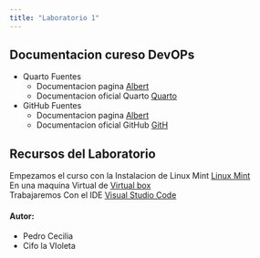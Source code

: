 ```yaml
---
title: "Laboratorio 1"
---
```


## Documentacion cureso DevOPs



* Quarto Fuentes
    +  Documentacion pagina  [Albert ](https://albertprofe.dev)
    +  Documentacion oficial Quarto [Quarto](https://quarto.org)<br>
         
* GitHub Fuentes
    +  Documentacion pagina  [Albert ](https://albertprofe.dev)
    +  Documentacion oficial GitHub [GitH](https://docs.github.com/es)
        

::: {.callout-note}
## Recursos del Laboratorio
Empezamos el curso con la Instalacion de Linux Mint [Linux Mint](https://www.linuxmint.com/download.php)<br>
En una maquina Virtual de [ Virtual box](https://www.virtualbox.org/wiki/)<br>
Trabajaremos Con el IDE [ Visual Studio Code](https://code.visualstudio.com/download)<br>
:::

::: {.callout-tip}
#### Autor:
  - Pedro Cecilia<br>
  - Cifo la VIoleta<br>
:::


::: {#special .sidebar2}

:::

